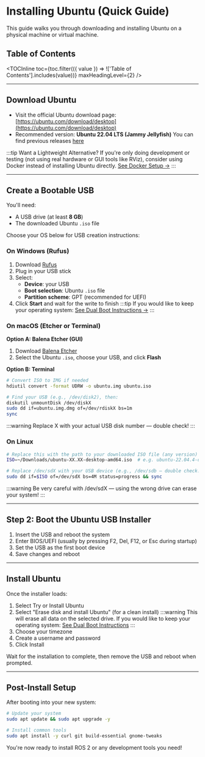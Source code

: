 
# Installing Ubuntu (Quick Guide)

This guide walks you through downloading and installing Ubuntu on a physical machine or virtual machine.

## Table of Contents

<TOCInline
  toc={toc.filter(({ value }) => !['Table of Contents'].includes(value))}
  maxHeadingLevel={2}
/>

---

## Download Ubuntu

- Visit the official Ubuntu download page:
  [https://ubuntu.com/download/desktop](https://ubuntu.com/download/desktop)
- Recommended version: **Ubuntu 22.04 LTS (Jammy Jellyfish)**
You can find previous releases [here](https://ubuntu.com/download/alternative-downloads#past-releases-and-other-flavours)

:::tip Want a Lightweight Alternative?
If you're only doing development or testing (not using real hardware or GUI tools like RViz), consider using Docker instead of installing Ubuntu directly.
[See Docker Setup →](docker)
:::

---

## Create a Bootable USB
You'll need:
- A USB drive (at least **8 GB**)
- The downloaded Ubuntu `.iso` file

Choose your OS below for USB creation instructions:

### On Windows (Rufus)

1. Download [Rufus](https://rufus.ie)
2. Plug in your USB stick
3. Select:
   - **Device**: your USB
   - **Boot selection**: Ubuntu `.iso` file
   - **Partition scheme**: GPT (recommended for UEFI)
4. Click **Start** and wait for the write to finish
:::tip
If you would like to keep your operating system:
[See Dual Boot Instructions →](dual_boot)
:::

### On macOS (Etcher or Terminal)

**Option A: Balena Etcher (GUI)**
1. Download [Balena Etcher](https://www.balena.io/etcher/)
2. Select the Ubuntu `.iso`, choose your USB, and click **Flash**

**Option B: Terminal**

```bash
# Convert ISO to IMG if needed
hdiutil convert -format UDRW -o ubuntu.img ubuntu.iso

# Find your USB (e.g., /dev/disk2), then:
diskutil unmountDisk /dev/diskX
sudo dd if=ubuntu.img.dmg of=/dev/rdiskX bs=1m
sync
```
:::warning
Replace X with your actual USB disk number — double check!
:::

### On Linux
```bash
# Replace this with the path to your downloaded ISO file (any version)
ISO=~/Downloads/ubuntu-XX.XX-desktop-amd64.iso  # e.g. ubuntu-22.04.4-desktop-amd64.iso

# Replace /dev/sdX with your USB device (e.g., /dev/sdb — double check!)
sudo dd if=$ISO of=/dev/sdX bs=4M status=progress && sync
```
:::warning
Be very careful with /dev/sdX — using the wrong drive can erase your system!
:::

---

## Step 2: Boot the Ubuntu USB Installer

1. Insert the USB and reboot the system
2. Enter BIOS/UEFI (usually by pressing F2, Del, F12, or Esc during startup)
3. Set the USB as the first boot device
4. Save changes and reboot

---

## Install Ubuntu

Once the installer loads:

1. Select Try or Install Ubuntu
2. Select "Erase disk and install Ubuntu" (for a clean install)
:::warning
This will erase all data on the selected drive.
If you would like to keep your operating system: [See Dual Boot Instructions](dual_boot)
:::
3. Choose your timezone
4. Create a username and password
5. Click Install

Wait for the installation to complete, then remove the USB and reboot when prompted.

---

## Post-Install Setup
After booting into your new system:

```bash
# Update your system
sudo apt update && sudo apt upgrade -y

# Install common tools
sudo apt install -y curl git build-essential gnome-tweaks
```

You're now ready to install ROS 2 or any development tools you need!
